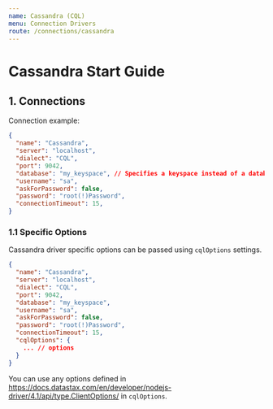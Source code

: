 ```yaml
---
name: Cassandra (CQL)
menu: Connection Drivers
route: /connections/cassandra
---
```


# Cassandra Start Guide

## 1. Connections

Connection example:
```json
{
  "name": "Cassandra",
  "server": "localhost",
  "dialect": "CQL",
  "port": 9042,
  "database": "my_keyspace", // Specifies a keyspace instead of a database. This field can be omitted.
  "username": "sa",
  "askForPassword": false,
  "password": "root(!)Password",
  "connectionTimeout": 15,
}
```

### 1.1 Specific Options

Cassandra driver specific options can be passed using `cqlOptions` settings.

```json
{
  "name": "Cassandra",
  "server": "localhost",
  "dialect": "CQL",
  "port": 9042,
  "database": "my_keyspace",
  "username": "sa",
  "askForPassword": false,
  "password": "root(!)Password",
  "connectionTimeout": 15,
  "cqlOptions": {
    ... // options
  }
}
```

You can use any options defined in https://docs.datastax.com/en/developer/nodejs-driver/4.1/api/type.ClientOptions/ in `cqlOptions`.

